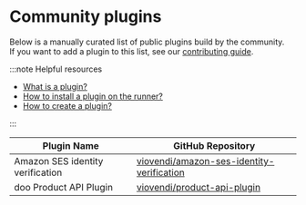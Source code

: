 # Community plugins

Below is a manually curated list of public plugins build by the community.<br/>
If you want to add a plugin to this list, see our [contributing guide](https://github.com/connery-io/connery/blob/main/CONTRIBUTING.md).

:::note Helpful resources

- [What is a plugin?](/docs/runner/introduction/core-concepts#plugin)
- [How to install a plugin on the runner?](/docs/runner/quick-start/install-plugin-on-the-runner)
- [How to create a plugin?](/docs/plugins/guides/create-plugin)

:::

| Plugin Name                      | GitHub Repository                                                                                         |
| -------------------------------- | --------------------------------------------------------------------------------------------------------- |
| Amazon SES identity verification | [viovendi/amazon-ses-identity-verification](https://github.com/viovendi/amazon-ses-identity-verification) |
| doo Product API Plugin           | [viovendi/product-api-plugin](https://github.com/viovendi/product-api-plugin)                             |
